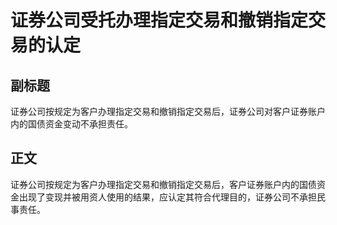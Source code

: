 # 证券公司受托办理指定交易和撤销指定交易的认定
## 副标题
证券公司按规定为客户办理指定交易和撤销指定交易后，证券公司对客户证券账户内的国债资金变动不承担责任。
## 正文
证券公司按规定为客户办理指定交易和撤销指定交易后，客户证券账户内的国债资金出现了变现并被用资人使用的结果，应认定其符合代理目的，证券公司不承担民事责任。